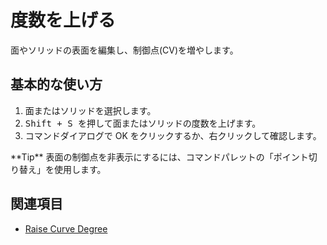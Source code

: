 
# 度数を上げる

<Reference shortcut="Shift + S" command="Raise Degree" button="" />

面やソリッドの表面を編集し、制御点(CV)を増やします。

## 基本的な使い方

1. 面またはソリッドを選択します。
2. <kbd> Shift + S </kbd> を押して面またはソリッドの度数を上げます。
3. コマンドダイアログで OK をクリックするか、右クリックして確認します。

<VideoPlayer fileName="raise-surface-degree"/>

<Callout type="info" emoji="💡">
    **Tip**
    表面の制御点を非表示にするには、コマンドパレットの「ポイント切り替え」を使用します。
<VideoPlayer fileName="raise-surface-degree-hidepoints"/>
</Callout>

## 関連項目
- [Raise Curve Degree](raise-curve-degree)
